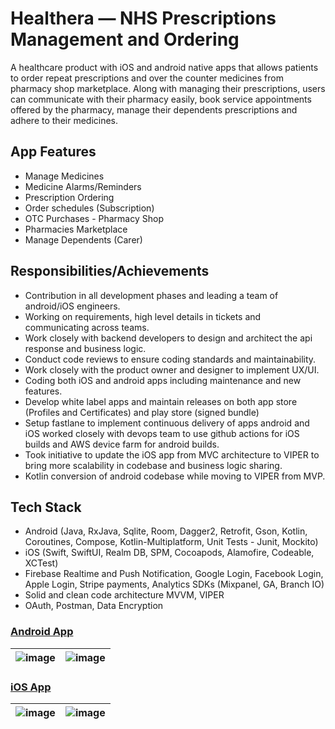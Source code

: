
# Healthera — NHS Prescriptions Management and Ordering
A healthcare product with iOS and android native apps that allows patients to order repeat prescriptions and over the counter medicines from pharmacy shop marketplace. Along with managing their prescriptions, users can communicate with their pharmacy easily, book service appointments offered by the pharmacy, manage their dependents prescriptions and adhere to their medicines.

## App Features
- Manage Medicines
- Medicine Alarms/Reminders
- Prescription Ordering
- Order schedules (Subscription)
- OTC Purchases - Pharmacy Shop
- Pharmacies Marketplace
- Manage Dependents (Carer)

## Responsibilities/Achievements
- Contribution in all development phases and leading a team of android/iOS engineers. 
- Working on requirements, high level details in tickets and communicating across teams.
- Work closely with backend developers to design and architect the api response and business logic.
- Conduct code reviews to ensure coding standards and maintainability.
- Work closely with the product owner and designer to implement UX/UI.  
- Coding both iOS and android apps including maintenance and new features.
- Develop white label apps and maintain releases on both app store (Profiles and Certificates) and play store (signed bundle)
- Setup fastlane to implement continuous delivery of apps android and iOS worked closely with devops team to use github actions for iOS builds and AWS device farm for android builds. 
- Took initiative to update the iOS app from MVC architecture to VIPER to bring more scalability in codebase and business logic sharing. 
- Kotlin conversion of android codebase while moving to VIPER from MVP. 

## Tech Stack
- Android (Java, RxJava, Sqlite, Room, Dagger2, Retrofit, Gson, Kotlin, Coroutines, Compose, Kotlin-Multiplatform,  Unit Tests - Junit, Mockito)
- iOS (Swift, SwiftUI, Realm DB, SPM, Cocoapods, Alamofire, Codeable, XCTest) 
- Firebase Realtime and Push Notification, Google Login, Facebook Login, Apple Login, Stripe payments, Analytics SDKs (Mixpanel, GA, Branch IO) 
- Solid and clean code architecture MVVM, VIPER
- OAuth,  Postman, Data Encryption


### [Android App](https://play.google.com/store/apps/details?id=com.healthera.healtheraapp&hl=en_GB&gl=US)
|![image](https://github.com/harsewaksingh13/portfoilio/assets/34924186/ce60199f-2f0a-412f-a368-2cf961ff3e1e)  | ![image](https://github.com/harsewaksingh13/portfoilio/assets/34924186/2d9df662-31dc-4f55-9798-7825a8958d0d)  |
|-----|--------|



### [iOS App](https://apps.apple.com/gb/app/healthera-nhs-pharmacy-app/id1174383039?platform=iphone)
| ![image](https://github.com/harsewaksingh13/portfoilio/assets/34924186/7395318b-5d47-47eb-8699-d8dddd2a4c41)  | ![image](https://github.com/harsewaksingh13/portfoilio/assets/34924186/6836890e-30c5-4feb-9747-874dda5bdd2e)  |
|-----|--------|


